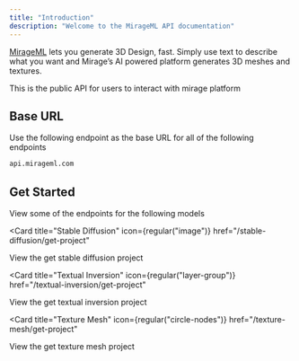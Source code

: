 ```yaml
---
title: "Introduction"
description: "Welcome to the MirageML API documentation"
---
```


[MirageML](https://www.mirageml.com/) lets you generate 3D Design, fast. Simply use text to describe what you want and Mirage’s AI powered platform generates 3D meshes and textures.

This is the public API for users to interact with mirage platform

## Base URL

Use the following endpoint as the base URL for all of the following endpoints

```bash
api.mirageml.com
```

## Get Started

View some of the endpoints for the following models

<Card
  title="Stable Diffusion"
  icon={regular("image")}
  href="/stable-diffusion/get-project"
>
  View the get stable diffusion project
</Card>

<Card
  title="Textual Inversion"
  icon={regular("layer-group")}
  href="/textual-inversion/get-project"
>
  View the get textual inversion project
</Card>

<Card
  title="Texture Mesh"
  icon={regular("circle-nodes")}
  href="/texture-mesh/get-project"
>
  View the get texture mesh project
</Card>
